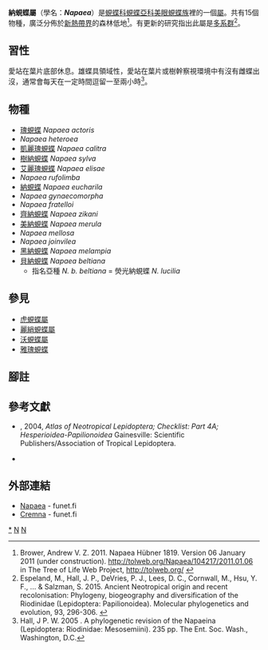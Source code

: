 {{NoteTA
|G1=Butterfly
}}
{{Automatic Taxobox
| taxon = Napaea
| authority = Hübner, [1819]
| image = Cramer&Stoll-uitlandsche kapellen vol. 1- plate 093.jpg
| image_caption = [[瑰蜆蝶|瑰蜆蝶]] (右上)<br />''Napaea actoris''
| type_species = [[納蜆蝶|納蜆蝶]]<br />''Cremna eucharila''
| type_species_authority = Bates, 1867
| subdivision_ranks = 物種
| subdivision = 
共15種，詳閱正文。
| synonyms =
* 瑰蜆蝶屬 ''Cremna'' <small>Doubleday 1847</small>
* ''Fritilla'' <small>Capronnier 1874</small>
}}

'''納蜆蝶屬'''（學名：'''''Napaea'''''）是[[蜆蝶科|蜆蝶科]][[蜆蝶亞科|蜆蝶亞科]][[美眼蜆蝶族|美眼蜆蝶族]]裡的一個[[屬|屬]]。共有15個物種，廣泛分佈於[[新熱帶界|新熱帶界]]的森林低地<ref>Brower, Andrew V. Z. 2011. Napaea Hübner 1819. Version 06 January 2011 (under construction). http://tolweb.org/Napaea/104217/2011.01.06 in The Tree of Life Web Project, http://tolweb.org/ {{Wayback|url=http://tolweb.org/ |date=20110515100516 }} {{en}}</ref>。有更新的研究指出此屬是[[多系群|多系群]]<ref name=e2015>Espeland, M., Hall, J. P., DeVries, P. J., Lees, D. C., Cornwall, M., Hsu, Y. F., ... & Salzman, S. 2015. Ancient Neotropical origin and recent recolonisation: Phylogeny, biogeography and diversification of the Riodinidae (Lepidoptera: Papilionoidea). Molecular phylogenetics and evolution, 93, 296-306. {{en}}</ref>。

== 習性 ==
愛站在葉片底部休息。雄蝶具領域性，愛站在葉片或樹幹察視環境中有沒有雌蝶出沒，通常會每天在一定時間逗留一至兩小時<ref>Hall, J P. W. 2005 . A phylogenetic revision of the Napaeina (Lepidoptera: Riodinidae: Mesosemiini). 235 pp. The Ent. Soc. Wash., Washington, D.C.</ref>。

== 物種 ==
* [[瑰蜆蝶|瑰蜆蝶]] ''Napaea actoris''
* ''Napaea heteroea''
* [[凱麗瑰蜆蝶|凱麗瑰蜆蝶]] ''Napaea calitra''
* [[樹納蜆蝶|樹納蜆蝶]] ''Napaea sylva''
* [[艾麗瑰蜆蝶|艾麗瑰蜆蝶]] ''Napaea elisae''
* ''Napaea rufolimba''
* [[納蜆蝶|納蜆蝶]] ''Napaea eucharila''
* ''Napaea gynaecomorpha''
* ''Napaea fratelloi''
* [[齊納蜆蝶|齊納蜆蝶]] ''Napaea zikani''
* [[美納蜆蝶|美納蜆蝶]] ''Napaea merula''
* ''Napaea mellosa''
* ''Napaea joinvilea''
* [[黑納蜆蝶|黑納蜆蝶]] ''Napaea melampia''
* [[貝納蜆蝶|貝納蜆蝶]] ''Napaea beltiana''
** 指名亞種 ''N. b. beltiana'' = 熒光納蜆蝶 ''N. lucilia''

== 參見 ==
* [[虎蜆蝶屬|虎蜆蝶屬]]
* [[麗綃蜆蝶屬|麗綃蜆蝶屬]]
* [[沃蜆蝶屬|沃蜆蝶屬]]
* [[雅瑰蜆蝶|雅瑰蜆蝶]]

== 腳註 ==
{{reflist}}

== 參考文獻 ==
{{Commons category|Napaea (Riodinidae)}}
* {{aut|Lamas, G.}}, 2004, ''Atlas of Neotropical Lepidoptera; Checklist: Part 4A; Hesperioidea-Papilionoidea'' Gainesville: Scientific Publishers/Association of Tropical Lepidoptera.
* {{Cite book | author = 寿建新, 周尧, 李宇飞 | title = 世界蝴蝶分類名錄 | location = 中國 | publisher = 陝西科學技術出版社 | date = 2006-04-01 | ISBN = 9787536936768}}

== 外部連結 ==
* [http://ftp.funet.fi/pub/sci/bio/life/insecta/lepidoptera/ditrysia/papilionoidea/riodinidae/napaea/ Napaea] - funet.fi
* [http://ftp.funet.fi/pub/sci/bio/life/insecta/lepidoptera/ditrysia/papilionoidea/riodinidae/cremna/ Cremna] - funet.fi

{{蜆蝶亞科}}
{{reflist}}
{{Taxonbar|from=Q1964338}}

[[Category:納蜆蝶屬|*]]
[[Category:美眼蜆蝶族|N]]
[[Category:1819年描述的分类群|N]]